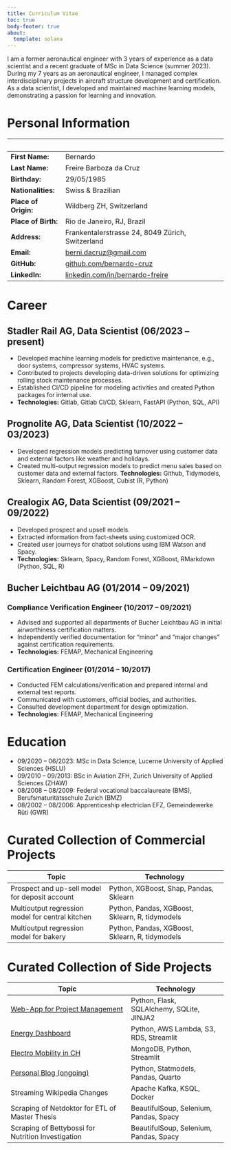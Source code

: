```yaml
---
title: Curriculum Vitae
toc: true
body-footer: true
about:
  template: solana
---
```


I am a former aeronautical engineer with 3 years of experience as a data scientist and a recent graduate of MSc in Data Science (summer 2023). During my 7 years as an aeronautical engineer, I managed complex interdisciplinary projects in aircraft structure development and certification. As a data scientist, I developed and maintained machine learning models, demonstrating a passion for learning and innovation.

# Personal Information
|                        |                                                                      |
|:-----------------------|----------------------------------------------------------------------|
| **First Name:**        | Bernardo                                                             |
| **Last Name:**         | Freire Barboza da Cruz                                               |
| **Birthday:**          | 29/05/1985                                                           |
| **Nationalities:**     | Swiss & Brazilian                                                    |
| **Place of Origin:**   | Wildberg ZH, Switzerland                                             |
| **Place of Birth:**    | Rio de Janeiro, RJ, Brazil                                           |
| **Address:**           | Frankentalerstrasse 24, 8049 Zürich, Switzerland                     |
| **Email:**             | [berni.dacruz@gmail.com](mailto:berni.dacruz@gmail.com)              |
| **GitHub:**            | [github.com/bernardo-cruz](https://bernardo-cruz.github.io/blog/)    |
| **LinkedIn:**          | [linkedin.com/in/bernardo-freire](https://www.linkedin.com/in/bernardo-freire-barboza-da-cruz/) |

<!-- # Personal Profile {#sec-PersonalProfile} -->
<!-- I am a former aeronautical engineer with 3 years of experience as a data scientist and a recent graduate of MSc in Data Science (summer 2023). During my 7 years as an aeronautical engineer, I managed complex interdisciplinary projects in aircraft structure development and certification. As a data scientist, I developed and maintained machine learning models, demonstrating a passion for learning and innovation. -->

# Career
## Stadler Rail AG, Data Scientist (06/2023 -- present)
- Developed machine learning models for predictive maintenance, e.g., door systems, compressor systems, HVAC systems.
- Contributed to projects developing data-driven solutions for optimizing rolling stock maintenance processes.
- Established CI/CD pipeline for modeling activities and created Python packages for internal use.
- **Technologies:** Gitlab, Gitlab CI/CD, Sklearn, FastAPI (Python, SQL, API)

## Prognolite AG, Data Scientist (10/2022 -- 03/2023)
- Developed regression models predicting turnover using customer data and external factors like weather and holidays.
- Created multi-output regression models to predict menu sales based on customer data and external factors.
**Technologies:** Github, Tidymodels, Sklearn, Random Forest, XGBoost, Cubist (R, Python)

## Crealogix AG, Data Scientist (09/2021 -- 09/2022)
- Developed prospect and upsell models.
- Extracted information from fact-sheets using customized OCR.
- Created user journeys for chatbot solutions using IBM Watson and Spacy.
- **Technologies:** Sklearn, Spacy, Random Forest, XGBoost, RMarkdown (Python, SQL, R)

## Bucher Leichtbau AG (01/2014 -- 09/2021)
### Compliance Verification Engineer (10/2017 -- 09/2021)
- Advised and supported all departments of Bucher Leichtbau AG in initial airworthiness certification matters.
- Independently verified documentation for "minor" and "major changes" against certification requirements.
- **Technologies:** FEMAP, Mechanical Engineering

### Certification Engineer (01/2014 -- 10/2017)
- Conducted FEM calculations/verification and prepared internal and external test reports.
- Communicated with customers, official bodies, and authorities.
- Consulted development department for design optimization.
- **Technologies:** FEMAP, Mechanical Engineering

# Education
- 09/2020 -- 06/2023: MSc in Data Science, Lucerne University of Applied Sciences (HSLU)
- 09/2010 -- 09/2013: BSc in Aviation ZFH, Zurich University of Applied Sciences (ZHAW)
- 08/2008 -- 08/2009: Federal vocational baccalaureate (BMS), Berufsmaturitätsschule Zurich (BMZ)
- 08/2002 -- 08/2006: Apprenticeship electrician EFZ, Gemeindewerke Rüti (GWR)

# Curated Collection of Commercial Projects
| Topic                                 | Technology                                     |
|---------------------------------------|-----------------------------------------------|
| Prospect and up-sell model for deposit account | Python, XGBoost, Shap, Pandas, Sklearn |
| Multioutput regression model for central kitchen | Python, Pandas, XGBoost, Sklearn, R, tidymodels |
| Multioutput regression model for bakery | Python, Pandas, XGBoost, Sklearn, R, tidymodels |

# Curated Collection of Side Projects
| Topic                                         | Technology                            |
|-----------------------------------------------|--------------------------------------|
| [Web-App for Project Management](https://github.com/bernardo-cruz/PM_app) | Python, Flask, SQLAlchemy, SQLite, JINJA2 |
| [Energy Dashboard](https://github.com/bernardo-cruz/energy-data) | Python, AWS Lambda, S3, RDS, Streamlit |
| [Electro Mobility in CH](https://github.com/bernardo-cruz/MongoDB_HSLU) | MongoDB, Python, Streamlit |
| [Personal Blog (ongoing)](https://bernardo-cruz.github.io/blog/) | Python, Statmodels, Pandas, Quarto |
| Streaming Wikipedia Changes | Apache Kafka, KSQL, Docker |
| Scraping of Netdoktor for ETL of Master Thesis | BeautifulSoup, Selenium, Pandas, Spacy |
| Scraping of Bettybossi for Nutrition Investigation | BeautifulSoup, Selenium, Pandas, Spacy |
